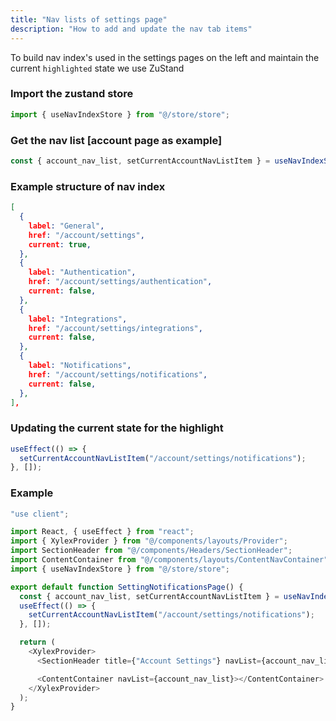 ```yaml
---
title: "Nav lists of settings page"
description: "How to add and update the nav tab items"
---
```


To build nav index's used in the settings pages on the left and maintain the current `highlighted` state we use ZuStand

### Import the zustand store

```ts
import { useNavIndexStore } from "@/store/store";
```

### Get the nav list \[account page as example]

```ts
const { account_nav_list, setCurrentAccountNavListItem } = useNavIndexStore();
```

### Example structure of nav index

```json
[
  {
    label: "General",
    href: "/account/settings",
    current: true,
  },
  {
    label: "Authentication",
    href: "/account/settings/authentication",
    current: false,
  },
  {
    label: "Integrations",
    href: "/account/settings/integrations",
    current: false,
  },
  {
    label: "Notifications",
    href: "/account/settings/notifications",
    current: false,
  },
],
```

### Updating the current state for the highlight

```ts
useEffect(() => {
  setCurrentAccountNavListItem("/account/settings/notifications");
}, []);
```

### Example
```ts
"use client";

import React, { useEffect } from "react";
import { XylexProvider } from "@/components/layouts/Provider";
import SectionHeader from "@/components/Headers/SectionHeader";
import ContentContainer from "@/components/layouts/ContentNavContainer";
import { useNavIndexStore } from "@/store/store";

export default function SettingNotificationsPage() {
  const { account_nav_list, setCurrentAccountNavListItem } = useNavIndexStore();
  useEffect(() => {
    setCurrentAccountNavListItem("/account/settings/notifications");
  }, []);

  return (
    <XylexProvider>
      <SectionHeader title={"Account Settings"} navList={account_nav_list} />

      <ContentContainer navList={account_nav_list}></ContentContainer>
    </XylexProvider>
  );
}
```
